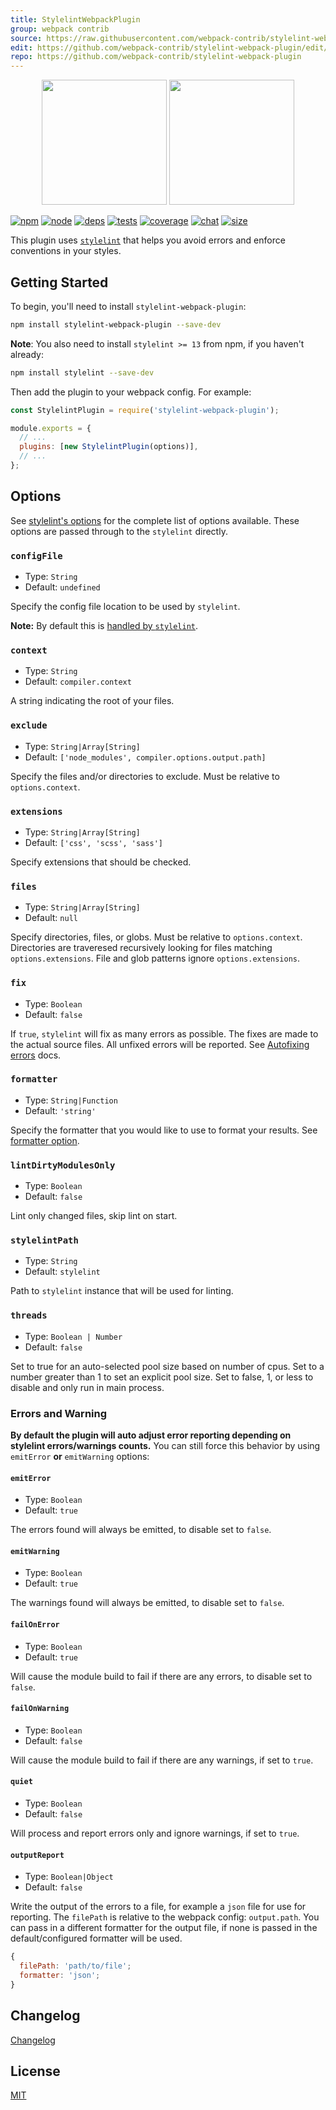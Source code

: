 ```yaml
---
title: StylelintWebpackPlugin
group: webpack contrib
source: https://raw.githubusercontent.com/webpack-contrib/stylelint-webpack-plugin/master/README.md
edit: https://github.com/webpack-contrib/stylelint-webpack-plugin/edit/master/README.md
repo: https://github.com/webpack-contrib/stylelint-webpack-plugin
---
```

<div align="center">
  <a href="https://github.com/stylelint/stylelint"><img width="200" height="200" src="https://cdn.worldvectorlogo.com/logos/stylelint.svg"/></a>
  <a href="https://github.com/webpack/webpack"><img width="200" height="200" src="https://webpack.js.org/assets/icon-square-big.svg"/></a>
</div>

[![npm][npm]][npm-url]
[![node][node]][node-url]
[![deps][deps]][deps-url]
[![tests][tests]][tests-url]
[![coverage][cover]][cover-url]
[![chat][chat]][chat-url]
[![size][size]][size-url]



This plugin uses [`stylelint`](https://stylelint.io/) that helps you avoid errors and enforce conventions in your styles.

## Getting Started

To begin, you'll need to install `stylelint-webpack-plugin`:

```bash
npm install stylelint-webpack-plugin --save-dev
```

**Note**: You also need to install `stylelint >= 13` from npm, if you haven't already:

```bash
npm install stylelint --save-dev
```

Then add the plugin to your webpack config. For example:

```js
const StylelintPlugin = require('stylelint-webpack-plugin');

module.exports = {
  // ...
  plugins: [new StylelintPlugin(options)],
  // ...
};
```

## Options

See [stylelint's options](http://stylelint.io/user-guide/node-api/#options) for the complete list of options available. These options are passed through to the `stylelint` directly.

### `configFile`

- Type: `String`
- Default: `undefined`

Specify the config file location to be used by `stylelint`.

**Note:** By default this is [handled by `stylelint`](http://stylelint.io/user-guide/configuration/).

### `context`

- Type: `String`
- Default: `compiler.context`

A string indicating the root of your files.

### `exclude`

- Type: `String|Array[String]`
- Default: `['node_modules', compiler.options.output.path]`

Specify the files and/or directories to exclude. Must be relative to `options.context`.

### `extensions`

- Type: `String|Array[String]`
- Default: `['css', 'scss', 'sass']`

Specify extensions that should be checked.

### `files`

- Type: `String|Array[String]`
- Default: `null`

Specify directories, files, or globs. Must be relative to `options.context`. Directories are traveresed recursively looking for files matching `options.extensions`. File and glob patterns ignore `options.extensions`.

### `fix`

- Type: `Boolean`
- Default: `false`

If `true`, `stylelint` will fix as many errors as possible. The fixes are made to the actual source files. All unfixed errors will be reported. See [Autofixing errors](https://stylelint.io/user-guide/cli#autofixing-errors) docs.

### `formatter`

- Type: `String|Function`
- Default: `'string'`

Specify the formatter that you would like to use to format your results. See [formatter option](https://stylelint.io/user-guide/node-api#formatter).

### `lintDirtyModulesOnly`

- Type: `Boolean`
- Default: `false`

Lint only changed files, skip lint on start.

### `stylelintPath`

- Type: `String`
- Default: `stylelint`

Path to `stylelint` instance that will be used for linting.

### `threads`

- Type: `Boolean | Number`
- Default: `false`

Set to true for an auto-selected pool size based on number of cpus. Set to a number greater than 1 to set an explicit pool size. Set to false, 1, or less to disable and only run in main process.

### Errors and Warning

**By default the plugin will auto adjust error reporting depending on stylelint errors/warnings counts.**
You can still force this behavior by using `emitError` **or** `emitWarning` options:

#### `emitError`

- Type: `Boolean`
- Default: `true`

The errors found will always be emitted, to disable set to `false`.

#### `emitWarning`

- Type: `Boolean`
- Default: `true`

The warnings found will always be emitted, to disable set to `false`.

#### `failOnError`

- Type: `Boolean`
- Default: `true`

Will cause the module build to fail if there are any errors, to disable set to `false`.

#### `failOnWarning`

- Type: `Boolean`
- Default: `false`

Will cause the module build to fail if there are any warnings, if set to `true`.

#### `quiet`

- Type: `Boolean`
- Default: `false`

Will process and report errors only and ignore warnings, if set to `true`.

#### `outputReport`

- Type: `Boolean|Object`
- Default: `false`

Write the output of the errors to a file, for example a `json` file for use for reporting.
The `filePath` is relative to the webpack config: `output.path`.
You can pass in a different formatter for the output file, if none is passed in the default/configured formatter will be used.

```js
{
  filePath: 'path/to/file';
  formatter: 'json';
}
```

## Changelog

[Changelog](https://github.com/webpack-contrib/stylelint-webpack-plugin/blob/master/CHANGELOG.md)

## License

[MIT](https://github.com/webpack-contrib/stylelint-webpack-plugin/blob/master/LICENSE)

[npm]: https://img.shields.io/npm/v/stylelint-webpack-plugin.svg
[npm-url]: https://npmjs.com/package/stylelint-webpack-plugin
[node]: https://img.shields.io/node/v/stylelint-webpack-plugin.svg
[node-url]: https://nodejs.org
[deps]: https://david-dm.org/webpack-contrib/stylelint-webpack-plugin.svg
[deps-url]: https://david-dm.org/webpack-contrib/stylelint-webpack-plugin
[tests]: https://github.com/webpack-contrib/stylelint-webpack-plugin/workflows/stylelint-webpack-plugin/badge.svg
[tests-url]: https://github.com/webpack-contrib/stylelint-webpack-plugin/actions
[cover]: https://codecov.io/gh/webpack-contrib/stylelint-webpack-plugin/branch/master/graph/badge.svg
[cover-url]: https://codecov.io/gh/webpack-contrib/stylelint-webpack-plugin
[chat]: https://badges.gitter.im/webpack/webpack.svg
[chat-url]: https://gitter.im/webpack/webpack
[size]: https://packagephobia.now.sh/badge?p=stylelint-webpack-plugin
[size-url]: https://packagephobia.now.sh/result?p=stylelint-webpack-plugin
